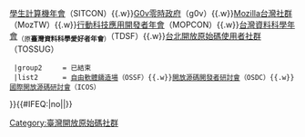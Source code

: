 {{Navbox
  |title      = [[臺灣]][[開放原始碼]][[群體|社群]]
  |name       = 臺灣開放原始碼社群
  |group1     = 活躍中
  |list1      = [[開源人年會]]（COSCUP）{{.w}}[[學生計算機年會]]（SITCON）{{.w}}[[G0v零時政府]]（g0v）{{.w}}[[Mozilla台灣社群]]（MozTW）{{.w}}[[行動科技應用開發者年會]]（MOPCON）{{.w}}[[台灣資料科學年會]]<sub>（原'''臺灣資料科學愛好者年會'''）</sub>（TDSF）{{.w}}[[台北開放原始碼使用者社群]]（TOSSUG）
  |group2     = 已結束
  |list2      = [[自由軟體鑄造場]]（OSSF）{{.w}}[[開放源碼開發者研討會]]（OSDC）{{.w}}[[國際開放源碼研討會]]（ICOS）
}}<includeonly>{{#IFEQ:{{{cat}}}|no||[[Category:臺灣開放原始碼社群]]}}</includeonly><noinclude>{{Documentation}}</noinclude>